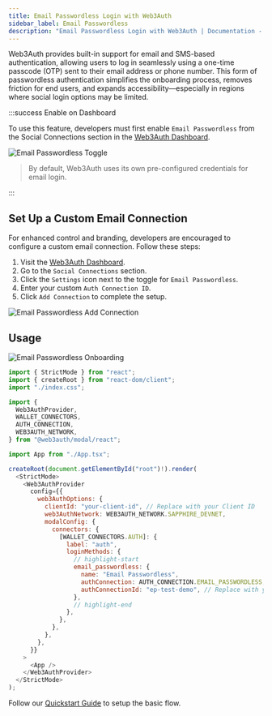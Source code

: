 ```yaml
---
title: Email Passwordless Login with Web3Auth
sidebar_label: Email Passwordless
description: "Email Passwordless Login with Web3Auth | Documentation - Web3Auth"
---
```



Web3Auth provides built-in support for email and SMS-based authentication, allowing users to log in
seamlessly using a one-time passcode (OTP) sent to their email address or phone number. This form of
passwordless authentication simplifies the onboarding process, removes friction for end users, and
expands accessibility—especially in regions where social login options may be limited.

:::success Enable on Dashboard

To use this feature, developers must first enable `Email Passwordless` from the Social Connections
section in the [Web3Auth Dashboard](https://dashboard.web3auth.io).

<div style={{ flexBasis: "300px", flexGrow: "1", textAlign: "center" }}>
  <img
    src={EmailPasswordlessToggle}
    style={{ alignSelf: "center", maxWidth: "100%" }}
    alt="Email Passwordless Toggle"
  />
</div>

> By default, Web3Auth uses its own pre-configured credentials for email login.

:::

## Set Up a Custom Email Connection

For enhanced control and branding, developers are encouraged to configure a custom email connection.
Follow these steps:

1. Visit the [Web3Auth Dashboard](https://dashboard.web3auth.io).
2. Go to the `Social Connections` section.
3. Click the `Settings` icon next to the toggle for `Email Passwordless`.
4. Enter your custom `Auth Connection ID`.
5. Click `Add Connection` to complete the setup.

<div style={{ flexBasis: "300px", flexGrow: "1", textAlign: "center" }}>
  <img
    src={EmailPasswordlessAddConnection}
    style={{ alignSelf: "center", maxWidth: "100%" }}
    alt="Email Passwordless Add Connection"
  />
</div>

## Usage

<div style={{ flexBasis: "300px", flexGrow: "1", textAlign: "left" }}>
  <img
    src={EmailPasswordlessOnboarding}
    style={{ alignSelf: "center", maxWidth: "100%" }}
    alt="Email Passwordless Onboarding"
  />
</div>

```js title="Example: React + Vite (main.tsx)"
import { StrictMode } from "react";
import { createRoot } from "react-dom/client";
import "./index.css";

import {
  Web3AuthProvider,
  WALLET_CONNECTORS,
  AUTH_CONNECTION,
  WEB3AUTH_NETWORK,
} from "@web3auth/modal/react";

import App from "./App.tsx";

createRoot(document.getElementById("root")!).render(
  <StrictMode>
    <Web3AuthProvider
      config={{
        web3AuthOptions: {
          clientId: "your-client-id", // Replace with your Client ID
          web3AuthNetwork: WEB3AUTH_NETWORK.SAPPHIRE_DEVNET,
          modalConfig: {
            connectors: {
              [WALLET_CONNECTORS.AUTH]: {
                label: "auth",
                loginMethods: {
                  // highlight-start
                  email_passwordless: {
                    name: "Email Passwordless",
                    authConnection: AUTH_CONNECTION.EMAIL_PASSWORDLESS,
                    authConnectionId: "ep-test-demo", // Replace with your custom Email Auth Connection ID
                  },
                  // highlight-end
                },
              },
            },
          },
        },
      }}
    >
      <App />
    </Web3AuthProvider>
  </StrictMode>
);
```

Follow our [Quickstart Guide](/quick-start) to setup the basic flow.
